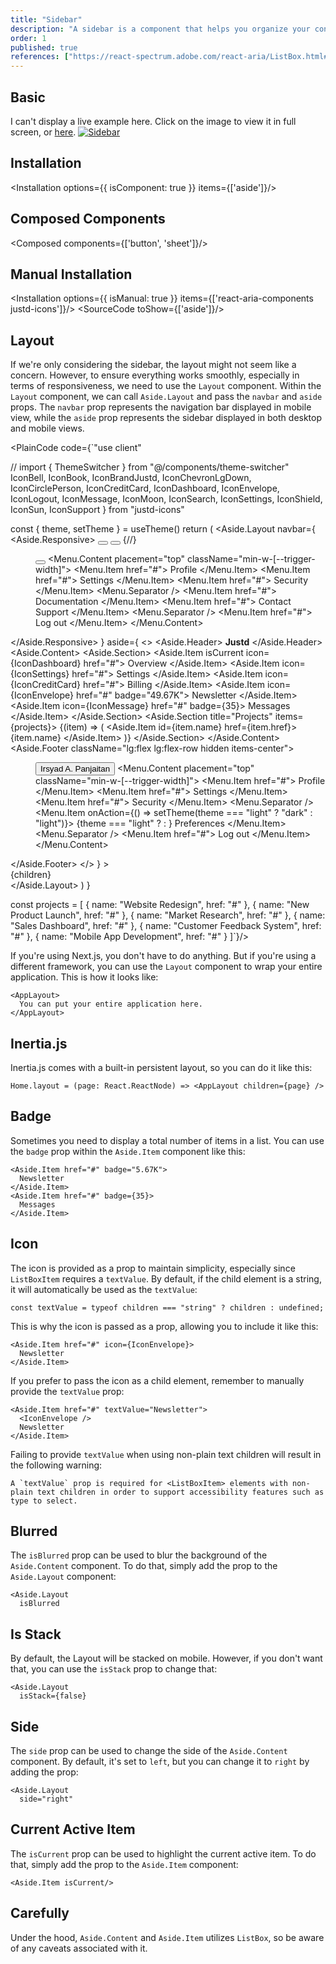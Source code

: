```yaml
---
title: "Sidebar"
description: "A sidebar is a component that helps you organize your content and navigation."
order: 1
published: true
references: ["https://react-spectrum.adobe.com/react-aria/ListBox.html#props"]
---
```


## Basic
I can't display a live example here. Click on the image to view it in full screen, or <a href='/aside' target='_blank'>here</a>.
<a href='/aside' className='group' target='_blank'>
  <Image src="/images/aside/example-aside.jpg" className='aspect-video hover:grayscale-0 grayscale transition-transform' alt="Sidebar" width={1200} height={800} />
</a>

## Installation
<Installation options={{ isComponent: true }} items={['aside']}/>

## Composed Components
<Composed components={['button', 'sheet']}/>

## Manual Installation
<Installation options={{ isManual: true }} items={['react-aria-components justd-icons']}/>
<SourceCode toShow={['aside']}/>

## Layout
If we're only considering the sidebar, the layout might not seem like a concern. However, to ensure everything works smoothly, especially in terms of responsiveness, we need to use the `Layout` component. Within the `Layout` component, we can call `Aside.Layout` and pass the `navbar` and `aside` props. The `navbar` prop represents the navigation bar displayed in mobile view, while the `aside` prop represents the sidebar displayed in both desktop and mobile views.


<PlainCode code={`"use client"


// import { ThemeSwitcher } from "@/components/theme-switcher"
  IconBell,
  IconBook,
  IconBrandJustd,
  IconChevronLgDown,
  IconCirclePerson,
  IconCreditCard,
  IconDashboard,
  IconEnvelope,
  IconLogout,
  IconMessage,
  IconMoon,
  IconSearch,
  IconSettings,
  IconShield,
  IconSun,
  IconSupport
} from "justd-icons"

  const { theme, setTheme } = useTheme()
  return (
    <Aside.Layout
      navbar={
        <Aside.Responsive>
          <Button aria-label="Inbox" appearance="plain" shape="circle" size="square-petite">
            <IconBell />
          </Button>
          <Button aria-label="Search" appearance="plain" shape="circle" size="square-petite">
            <IconSearch />
          </Button>
          {/*<ThemeSwitcher />*/}
          <Menu>
            <Button
              appearance="plain"
              size="square-petite"
              shape="circle"
              aria-label="Profile"
              className="group"
            >
              <Avatar size="medium" src="https://github.com/irsyadadl.png" />
            </Button>
            <Menu.Content placement="top" className="min-w-[--trigger-width]">
              <Menu.Item href="#">
                <IconCirclePerson />
                Profile
              </Menu.Item>
              <Menu.Item href="#">
                <IconSettings />
                Settings
              </Menu.Item>
              <Menu.Item href="#">
                <IconShield />
                Security
              </Menu.Item>
              <Menu.Separator />
              <Menu.Item href="#">
                <IconBook />
                Documentation
              </Menu.Item>
              <Menu.Item href="#">
                <IconSupport />
                Contact Support
              </Menu.Item>
              <Menu.Separator />
              <Menu.Item href="#">
                <IconLogout />
                Log out
              </Menu.Item>
            </Menu.Content>
          </Menu>
        </Aside.Responsive>
      }
      aside={
        <>
          <Aside.Header>
            <Link className="flex items-center gap-x-2" href="#">
              <IconBrandJustd />
              <strong>Justd</strong>
            </Link>
          </Aside.Header>
          <Aside.Content>
            <Aside.Section>
              <Aside.Item isCurrent icon={IconDashboard} href="#">
                Overview
              </Aside.Item>
              <Aside.Item icon={IconSettings} href="#">
                Settings
              </Aside.Item>
              <Aside.Item icon={IconCreditCard} href="#">
                Billing
              </Aside.Item>
              <Aside.Item icon={IconEnvelope} href="#" badge="49.67K">
                Newsletter
              </Aside.Item>
              <Aside.Item icon={IconMessage} href="#" badge={35}>
                Messages
              </Aside.Item>
            </Aside.Section>
            <Aside.Section title="Projects" items={projects}>
              {(item) => (
                <Aside.Item id={item.name} href={item.href}>
                  {item.name}
                </Aside.Item>
              )}
            </Aside.Section>
          </Aside.Content>
          <Aside.Footer className="lg:flex lg:flex-row hidden items-center">
            <Menu>
              <Button
                appearance="plain"
                aria-label="Profile"
                className="group w-full justify-start flex"
              >
                <Avatar
                  size="extra-small"
                  shape="square"
                  className="-ml-1.5"
                  src="https://github.com/irsyadadl.png"
                />
                Irsyad A. Panjaitan
                <IconChevronLgDown className="right-3 absolute group-pressed:rotate-180 transition-transform" />
              </Button>
              <Menu.Content placement="top" className="min-w-[--trigger-width]">
                <Menu.Item href="#">
                  <IconCirclePerson />
                  Profile
                </Menu.Item>
                <Menu.Item href="#">
                  <IconSettings />
                  Settings
                </Menu.Item>
                <Menu.Item href="#">
                  <IconShield />
                  Security
                </Menu.Item>
                <Menu.Separator />
                <Menu.Item onAction={() => setTheme(theme === "light" ? "dark" : "light")}>
                  {theme === "light" ? <IconMoon /> : <IconSun />}
                  Preferences
                </Menu.Item>
                <Menu.Separator />
                <Menu.Item href="#">
                  <IconLogout />
                  Log out
                </Menu.Item>
              </Menu.Content>
            </Menu>
          </Aside.Footer>
        </>
      }
    >
      <main className="relative">{children}</main>
    </Aside.Layout>
  )
}

const projects = [
  { name: "Website Redesign", href: "#" },
  { name: "New Product Launch", href: "#" },
  { name: "Market Research", href: "#" },
  { name: "Sales Dashboard", href: "#" },
  { name: "Customer Feedback System", href: "#" },
  { name: "Mobile App Development", href: "#" }
]`}/>

If you're using Next.js, you don't have to do anything. But if you're using a different framework, you can use the `Layout` component to wrap your entire application. This is how it looks like:
```
<AppLayout>
  You can put your entire application here.
</AppLayout>
```

## Inertia.js
Inertia.js comes with a built-in persistent layout, so you can do it like this:

```
Home.layout = (page: React.ReactNode) => <AppLayout children={page} />
```
## Badge

Sometimes you need to display a total number of items in a list. You can use the `badge` prop within the `Aside.Item` component like this:

```tsx
<Aside.Item href="#" badge="5.67K">
  Newsletter
</Aside.Item>
<Aside.Item href="#" badge={35}>
  Messages
</Aside.Item>
```

## Icon

The icon is provided as a prop to maintain simplicity, especially since `ListBoxItem` requires a `textValue`. By default, if the child element is a string, it will automatically be used as the `textValue`:

```tsx
const textValue = typeof children === "string" ? children : undefined;
```

This is why the icon is passed as a prop, allowing you to include it like this:

```tsx
<Aside.Item href="#" icon={IconEnvelope}>
  Newsletter
</Aside.Item>
```

If you prefer to pass the icon as a child element, remember to manually provide the `textValue` prop:

```tsx
<Aside.Item href="#" textValue="Newsletter">
  <IconEnvelope />
  Newsletter
</Aside.Item>
```

Failing to provide `textValue` when using non-plain text children will result in the following warning:

```
A `textValue` prop is required for <ListBoxItem> elements with non-plain text children in order to support accessibility features such as type to select.
```

## Blurred

The `isBlurred` prop can be used to blur the background of the `Aside.Content` component. To do that, simply add the prop to the `Aside.Layout` component:

```
<Aside.Layout
  isBlurred
```

## Is Stack
By default, the Layout will be stacked on mobile. However, if you don't want that, you can use the `isStack` prop to change that:

```
<Aside.Layout
  isStack={false}
```

## Side

The `side` prop can be used to change the side of the `Aside.Content` component. By default, it's set to `left`, but you can change it to `right` by adding the prop:

```
<Aside.Layout
  side="right"
```

## Current Active Item

The `isCurrent` prop can be used to highlight the current active item. To do that, simply add the prop to the `Aside.Item` component:

```
<Aside.Item isCurrent/>
```

## Carefully
Under the hood, `Aside.Content` and `Aside.Item` utilizes `ListBox`, so be aware of any caveats associated with it.
